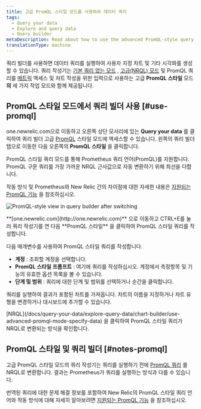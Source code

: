 ```yaml
---
title: 고급 PromQL 스타일 모드를 사용하여 데이터 쿼리
tags:
  - Query your data
  - Explore and query data
  - Query builder
metaDescription: Read about how to use the advanced PromQL-style query mode to get data and build charts.
translationType: machine
---
```



쿼리 빌더를 사용하면 데이터 쿼리를 실행하여 사용자 지정 차트 및 기타 시각화를 생성할 수 있습니다. 쿼리 작성기는 [기본 쿼리 없는 모드](/docs/chart-builder/use-chart-builder/choose-data/use-basic-mode-specify-data) , [고급(NRQL) 모드](/docs/chart-builder/use-chart-builder/choose-data/use-advanced-nrql-mode-specify-data) 및 PromQL 쿼리를 [메트릭](/docs/using-new-relic/data/understand-data/new-relic-data-types#metrics) 액세스 및 차트 작성을 위한 입력으로 사용하는 고급 **PromQL 스타일** 모드 **의** 세 가지 작업 모드와 함께 제공됩니다.

## PromQL 스타일 모드에서 쿼리 빌더 사용 [#use-promql]

one.newrelic.com으로 이동하고 오른쪽 상단 모서리에 있는 **Query your data** 를 클릭하여 쿼리 빌더 고급 [PromQL](https://one.newrelic.com/) 스타일 모드에 액세스할 수 있습니다. 왼쪽의 쿼리 빌더 탭으로 이동한 다음 오른쪽의 **PromQL 스타일** 을 클릭합니다.

<Callout variant="tip">
  PromQL 스타일 쿼리 모드를 통해 Prometheus 쿼리 언어(PromQL)를 지원합니다. PromQL 구문 쿼리를 가장 가까운 NRQL 근사값으로 자동 변환하기 위해 최선을 다합니다.

  작동 방식 및 Prometheus와 New Relic 간의 차이점에 대한 자세한 내용은 [지원되는 PromQL 기능](/docs/integrations/prometheus-integrations/view-query-data/supported-promql-features) 을 참조하십시오.
</Callout>

<img
  title="PromQL mode"
  alt="PromQL-style view in query builder after switching"
  src={promQlAfter}
/>

<figcaption>
  **[one.newrelic.com](http://one.newrelic.com)** 으로 이동하고 CTRL+E를 눌러 쿼리 작성기를 연 다음 **PromQL 스타일** 을 클릭하여 PromQL 스타일 쿼리를 작성합니다.
</figcaption>

다음 매개변수를 사용하여 PromQL 스타일 쿼리를 작성합니다.

* **계정** : 조회할 계정을 선택합니다.
* **PromQL 스타일 프롬프트** : 여기에 쿼리를 작성하십시오. 계정에서 측정항목 및 기능의 유효한 옵션 목록을 볼 수 있습니다.
* **단계 및 범위** : 쿼리에 대한 단계 및 범위를 선택하거나 순간을 클릭합니다.

쿼리를 실행하여 결과가 포함된 차트를 가져옵니다. 차트의 이름을 지정하거나 차트 유형을 변경하거나 대시보드에 추가할 수 있습니다.

<Callout variant="tip">
  [NRQL](/docs/query-your-data/explore-query-data/chart-builder/use-advanced-promql-mode-specify-data) 을 클릭하여 PromQL 스타일 쿼리가 NRQL로 변환되는 방식을 확인합니다.
</Callout>

## PromQL 스타일 및 쿼리 빌더 [#notes-promql]

고급 PromQL 스타일 모드의 쿼리 작성기는 쿼리를 실행하기 전에 [PromQL 쿼리](https://prometheus.io/docs/prometheus/latest/querying/basics/) 를 NRQL로 변환합니다. 결과는 Prometheus가 쿼리를 실행하는 방식과 다를 수 있습니다.

번역된 쿼리에 대한 문제 해결 정보를 포함하여 New Relic의 PromQL 스타일 쿼리 언어와 작동 방식에 대해 자세히 알아보려면 [지원되는 PromQL 기능](/docs/integrations/prometheus-integrations/view-query-data/supported-promql-features) 을 참조하십시오.